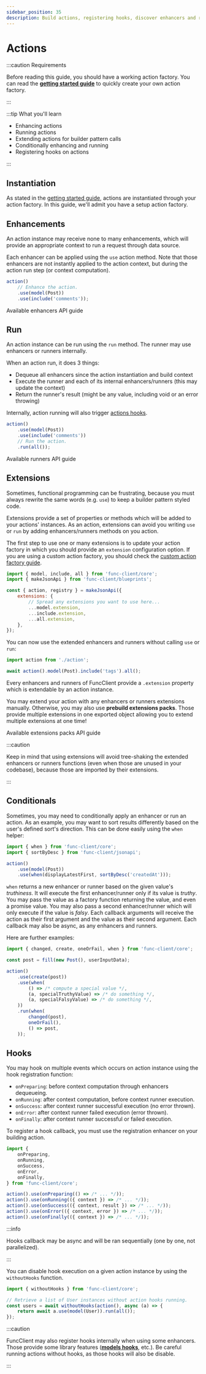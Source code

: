 ```yaml
---
sidebar_position: 35
description: Build actions, registering hooks, discover enhancers and runners.
---
```



# Actions

:::caution Requirements

Before reading this guide, you should have a working action factory. You can
read the [**getting started guide**](/docs/getting-started#your-first-actions)
to quickly create your own action factory.

:::

:::tip What you'll learn

-   Enhancing actions
-   Running actions
-   Extending actions for builder pattern calls
-   Conditionally enhancing and running
-   Registering hooks on actions

:::

## Instantiation

As stated in the [getting started guide](/docs/getting-started#running-actions),
actions are instantiated through your action factory. In this guide, we'll admit
you have a setup action factory.

## Enhancements

An action instance may receive none to many enhancements, which will provide an
appropriate context to run a request through data source.

Each enhancer can be applied using the `use` action method. Note that those
enhancers are not instantly applied to the action context, but during the action
run step (or context computation).

```javascript
action()
    // Enhance the action.
    .use(model(Post))
    .use(include('comments'));
```

<Link
    className="button bg--primary-gradient"
    to="/docs/api/actions-enhancers"
>
    Available enhancers API guide
</Link>

## Run

An action instance can be run using the `run` method. The runner may use
enhancers or runners internally.

When an action run, it does 3 things:

-   Dequeue all enhancers since the action instantiation and build context
-   Execute the runner and each of its internal enhancers/runners (this may
    update the context)
-   Return the runner's result (might be any value, including void or an error
    throwing)

Internally, action running will also trigger [actions hooks](#hooks).

```javascript
action()
    .use(model(Post))
    .use(include('comments'))
    // Run the action.
    .run(all());
```

<Link
    className="button bg--primary-gradient"
    to="/docs/api/actions-runners"
>
    Available runners API guide
</Link>

## Extensions

Sometimes, functional programming can be frustrating, because you must always
rewrite the same words (e.g. `use`) to keep a builder pattern styled code.

Extensions provide a set of properties or methods which will be added
to your actions' instances. As an action, extensions can avoid you writing
`use` or `run` by adding enhancers/runners methods on you action.

The first step to use one or many extensions is to update your action factory
in which you should provide an `extension` configuration option.
If you are using a custom action factory, you should check the
[custom action factory guide](/docs/advanced/custom-action-factory).

```javascript title="action.js"
import { model, include, all } from 'func-client/core';
import { makeJsonApi } from 'func-client/blueprints';

const { action, registry } = makeJsonApi({
    extensions: {
        // Spread any extensions you want to use here...
        ...model.extension,
        ...include.extension,
        ...all.extension,
    },
});
```

You can now use the extended enhancers and runners without calling `use` or
`run`:

```javascript
import action from './action';

await action().model(Post).include('tags').all();
```

Every enhancers and runners of FuncClient provide a `.extension` property
which is extendable by an action instance.

You may extend your action with any enhancers or runners extensions manually.
Otherwise, you may also use **prebuild extensions packs**. Those provide
multiple extensions in one exported object allowing you to extend multiple
extensions at one time!

<Link
    className="button bg--primary-gradient margin-bottom--lg"
    to="/docs/api/actions-extensions"
>
    Available extensions packs API guide
</Link>

:::caution

Keep in mind that using extensions will avoid tree-shaking the extended
enhancers or runners functions (even when those are unused in your codebase),
because those are imported by their extensions.

:::

## Conditionals

Sometimes, you may need to conditionally apply an enhancer or run an action. As
an example, you may want to sort results differently based on the user's defined
sort's direction. This can be done easily using the `when` helper:

```javascript
import { when } from 'func-client/core';
import { sortByDesc } from 'func-client/jsonapi';

action()
    .use(model(Post))
    .use(when(displayLatestFirst, sortByDesc('createdAt')));
```

`when` returns a new enhancer or runner based on the given value's
_truthiness_. It will execute the first enhancer/runner only if its value is
_truthy_. You may pass the value as a factory function returning the value,
and even a promise value. You may also pass a second enhancer/runner which
will only execute if the value is _falsy_.
Each callback arguments will receive the action as their first argument
and the value as their second argument. Each callback may also be async,
as any enhancers and runners.

Here are further examples:

```javascript
import { changed, create, oneOrFail, when } from 'func-client/core';

const post = fill(new Post(), userInputData);

action()
    .use(create(post))
    .use(when(
        () => /* compute a special value */,
        (a, specialTruthyValue) => /* do something */,
        (a, specialFalsyValue) => /* do something */,
    ))
    .run(when(
        changed(post),
        oneOrFail(),
        () => post,
    ));
```

## Hooks

You may hook on multiple events which occurs on action instance using the hook
registration function:

-   `onPreparing`: before context computation through enhancers dequeueing.
-   `onRunning`: after context computation, before context runner execution.
-   `onSuccess`: after context runner successful execution (no error thrown).
-   `onError`: after context runner failed execution (error thrown).
-   `onFinally`: after context runner successful or failed execution.

To register a hook callback, you must use the registration enhancer on your
building action.

```javascript
import {
    onPreparing,
    onRunning,
    onSuccess,
    onError,
    onFinally,
} from 'func-client/core';

action().use(onPreparing(() => /* ... */));
action().use(onRunning(({ context }) => /* ... */));
action().use(onSuccess(({ context, result }) => /* ... */));
action().use(onError(({ context, error }) => /* ... */));
action().use(onFinally(({ context }) => /* ... */));
```

:::info

Hooks callback may be async and will be ran sequentially (one by one, not
parallelized).

:::

You can disable hook execution on a given action instance by using the
`withoutHooks` function.

```javascript
import { withoutHooks } from 'func-client/core';

// Retrieve a list of User instances without action hooks running.
const users = await withoutHooks(action(), async (a) => {
    return await a.use(model(User)).run(all());
});
```

:::caution

FuncClient may also register hooks internally when using some enhancers. Those
provide some library features
([**models hooks**](/docs/models#hooks), etc.). Be careful running
actions without hooks, as those hooks will also be disable.

:::
